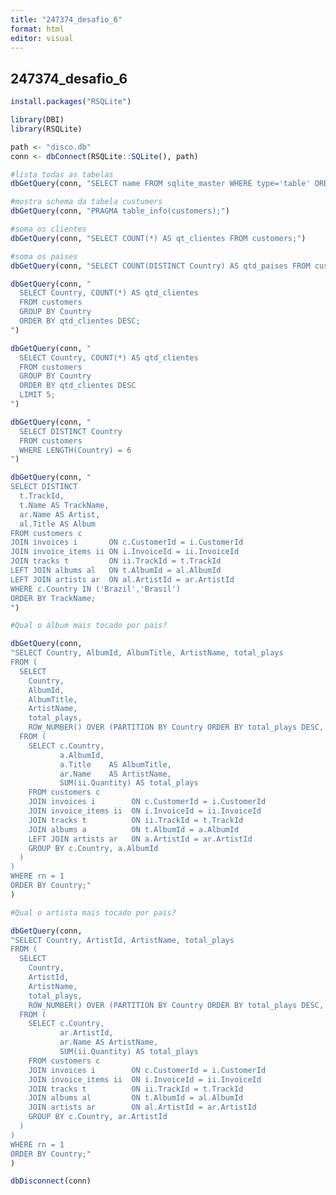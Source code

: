 ---
title: "247374_desafio_6"
format: html
editor: visual
---

## 247374_desafio_6

```{r}
install.packages("RSQLite")
```


```{r}

library(DBI)
library(RSQLite)

path <- "disco.db"    
conn <- dbConnect(RSQLite::SQLite(), path)

#lista todas as tabelas
dbGetQuery(conn, "SELECT name FROM sqlite_master WHERE type='table' ORDER BY name;")
```

```{r}
#mostra schema da tabela custumers
dbGetQuery(conn, "PRAGMA table_info(customers);")
```

```{r}

#soma os clientes
dbGetQuery(conn, "SELECT COUNT(*) AS qt_clientes FROM customers;")
```

```{r}

#soma os paises
dbGetQuery(conn, "SELECT COUNT(DISTINCT Country) AS qtd_paises FROM customers;")
```

```{r}
dbGetQuery(conn, "
  SELECT Country, COUNT(*) AS qtd_clientes
  FROM customers
  GROUP BY Country
  ORDER BY qtd_clientes DESC;
")
```

```{r}
dbGetQuery(conn, "
  SELECT Country, COUNT(*) AS qtd_clientes
  FROM customers
  GROUP BY Country
  ORDER BY qtd_clientes DESC
  LIMIT 5;
")
```

```{r}
dbGetQuery(conn, "
  SELECT DISTINCT Country
  FROM customers
  WHERE LENGTH(Country) = 6
")
```

```{r}
dbGetQuery(conn, "
SELECT DISTINCT
  t.TrackId,
  t.Name AS TrackName,
  ar.Name AS Artist,
  al.Title AS Album
FROM customers c
JOIN invoices i       ON c.CustomerId = i.CustomerId
JOIN invoice_items ii ON i.InvoiceId = ii.InvoiceId
JOIN tracks t         ON ii.TrackId = t.TrackId
LEFT JOIN albums al   ON t.AlbumId = al.AlbumId
LEFT JOIN artists ar  ON al.ArtistId = ar.ArtistId
WHERE c.Country IN ('Brazil','Brasil')
ORDER BY TrackName;
")
```

```{r}
#Qual o álbum mais tocado por pais?

dbGetQuery(conn, 
"SELECT Country, AlbumId, AlbumTitle, ArtistName, total_plays
FROM (
  SELECT
    Country,
    AlbumId,
    AlbumTitle,
    ArtistName,
    total_plays,
    ROW_NUMBER() OVER (PARTITION BY Country ORDER BY total_plays DESC, AlbumTitle) AS rn
  FROM (
    SELECT c.Country,
           a.AlbumId,
           a.Title    AS AlbumTitle,
           ar.Name    AS ArtistName,
           SUM(ii.Quantity) AS total_plays
    FROM customers c
    JOIN invoices i        ON c.CustomerId = i.CustomerId
    JOIN invoice_items ii  ON i.InvoiceId = ii.InvoiceId
    JOIN tracks t          ON ii.TrackId = t.TrackId
    JOIN albums a          ON t.AlbumId = a.AlbumId
    LEFT JOIN artists ar   ON a.ArtistId = ar.ArtistId
    GROUP BY c.Country, a.AlbumId
  )
)
WHERE rn = 1
ORDER BY Country;"
)

```

```{r}
#Qual o artista mais tocado por pais?

dbGetQuery(conn, 
"SELECT Country, ArtistId, ArtistName, total_plays
FROM (
  SELECT
    Country,
    ArtistId,
    ArtistName,
    total_plays,
    ROW_NUMBER() OVER (PARTITION BY Country ORDER BY total_plays DESC, ArtistName) AS rn
  FROM (
    SELECT c.Country,
           ar.ArtistId,
           ar.Name AS ArtistName,
           SUM(ii.Quantity) AS total_plays
    FROM customers c
    JOIN invoices i        ON c.CustomerId = i.CustomerId
    JOIN invoice_items ii  ON i.InvoiceId = ii.InvoiceId
    JOIN tracks t          ON ii.TrackId = t.TrackId
    JOIN albums al         ON t.AlbumId = al.AlbumId
    JOIN artists ar        ON al.ArtistId = ar.ArtistId
    GROUP BY c.Country, ar.ArtistId
  )
)
WHERE rn = 1
ORDER BY Country;"
)

```



```{r}
dbDisconnect(conn)
```




